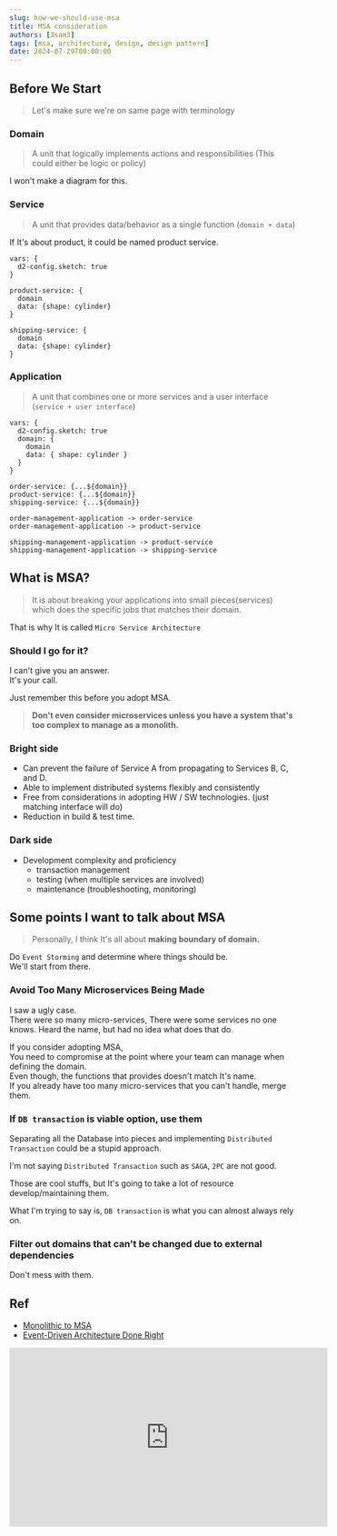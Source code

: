 ```yaml
---
slug: how-we-should-use-msa
title: MSA consideration
authors: [3sam3]
tags: [msa, architecture, design, design pattern]
date: 2024-07-29T00:00:00
---
```



## Before We Start

> Let's make sure we're on same page with terminology

### Domain

> A unit that logically implements actions and responsibilities (This could either be logic or policy)

I won't make a diagram for this.

### Service

> A unit that provides data/behavior as a single function (`domain + data`)

If It's about product, it could be named product service.

```kroki type=d2
vars: {
  d2-config.sketch: true
}

product-service: {
  domain
  data: {shape: cylinder}
}

shipping-service: {
  domain
  data: {shape: cylinder}
}
```

### Application

> A unit that combines one or more services and a user interface (`service + user interface`)

```kroki type=d2
vars: {
  d2-config.sketch: true
  domain: {
    domain
    data: { shape: cylinder }
  }
}

order-service: {...${domain}}
product-service: {...${domain}}
shipping-service: {...${domain}}

order-management-application -> order-service
order-management-application -> product-service

shipping-management-application -> product-service
shipping-management-application -> shipping-service
```

## What is MSA?

> It is about breaking your applications into small pieces(services) which does the specific jobs that matches their domain.

That is why It is called `Micro Service Architecture`

### Should I go for it?

I can't give you an answer. \
It's your call.

Just remember this before you adopt MSA.
<HighlightOrange text="Martin Fowler said," />

> **Don't even consider microservices unless you have a system that's too complex to manage as a monolith.**

### Bright side
- Can prevent the failure of Service A from propagating to Services B, C, and D.
- Able to implement distributed systems flexibly and consistently
- Free from considerations in adopting HW / SW technologies. (just matching interface will do)
- Reduction in build & test time.

### Dark side
- Development complexity and proficiency
  - transaction management
  - testing (when multiple services are involved)
  - maintenance (troubleshooting, monitoring)

## Some points I want to talk about MSA
> Personally, I think It's all about **making boundary of domain.**

Do `Event Storming` and determine where things should be. \
We'll start from there.

### Avoid Too Many Microservices Being Made

I saw a ugly case. \
There were so many micro-services, There were some services no one knows. Heard the name, but had no idea what does that do.

If you consider adopting MSA, \
You need to compromise at the point where your team can manage when defining the domain. \
Even though, the functions that provides doesn't match It's name.
<HighlightOrange text="Try not to make new domain service every time."/>
\
If you already have too many micro-services that you can't handle, merge them.


### If `DB transaction` is viable option, use them

Separating all the Database into pieces and implementing `Distributed Transaction` could be a stupid approach.

I'm not saying `Distributed Transaction` such as `SAGA`, `2PC` are not good.

Those are cool stuffs, but It's going to take a lot of resource develop/maintaining them.

What I'm trying to say is, `DB transaction` is what you can almost always rely on.

### Filter out domains that can't be changed due to external dependencies
Don't mess with them.


## Ref
- [Monolithic to MSA](https://www.joinc.co.kr/w/FrontPage/man/12/monolithicToMSA)
- [Event-Driven Architecture Done Right](https://www.youtube.com/watch?v=A_mstzRGfIE&t=1445s&ab_channel=DevoxxPoland)
<iframe width="560" height="315" src="https://www.youtube.com/embed/A_mstzRGfIE?si=jJewhaU2mGxOfdTn" title="YouTube video player" frameborder="0" allow="accelerometer; autoplay; clipboard-write; encrypted-media; gyroscope; picture-in-picture; web-share" referrerpolicy="strict-origin-when-cross-origin" allowfullscreen></iframe>